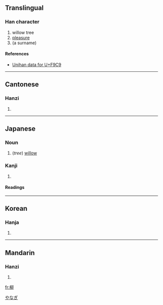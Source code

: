 ==Translingual==
===Han character===
{{Han char|rn=75|rad=木|as=05|sn=9|four=4792<sub>0</sub>|canj=木竹竹中 (DHHL)}}
# willow tree
# [[pleasure]]
# (a surname)
====References====
{{Han ref|kx=0521.020|dkj=14662|dj=0909.010|hdz=21187.020|uh=67F3|ud=26611|bh=AC68|bd=44136}}
* [http://www.unicode.org/cgi-bin/GetUnihanData.pl?codepoint=F9C9 Unihan data for U+F9C9]
----

==Cantonese==
===Hanzi===
{{yue-hanzi|jyut=|y=lau5}}
# {{defn|Cantonese}}

----
==Japanese==
===Noun===
{{ja-noun|k|hira=やなぎ|rom=yanagi}}

#(''tree'') [[willow]]
[[Category:ja:Trees|やなぎ]]
===Kanji===
{{ja-kanji|grade=c|rs=木05}}
# {{defn|Japanese}} 
====Readings====
{{ja-readings|on=[[りゅう]] (ryū)|kun=[[やなぎ]] (yanagi)}}

----

==Korean==
===Hanja===
{{ko-hanja|hangeul=류>유|eumhun=|rv=ryu>yu|mr=ryu>yu|y=lyu>yu}}
# {{defn|Korean}}

----
==Mandarin==
===Hanzi===
{{cmn-hanzi|pin=[[liǔ]] (liu3)|wg=liu<sup>3</sup>}}
# {{defn|Mandarin}}

[[fr:柳]]